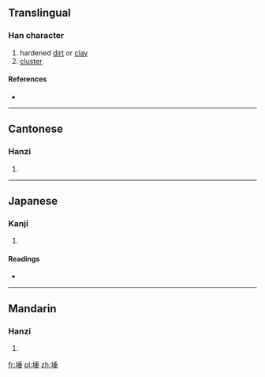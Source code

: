 ==Translingual==

===Han character===
{{Han char|rn=32|rad=土|as=08|sn=11|four=4211<sub>4</sub>|canj=土竹十一 (GHJM)}}

# hardened [[dirt]] or [[clay]]
# [[cluster]]

====References====
* {{Han ref|kx=0231.060|dkj=05190|dj=0467.120|hdz=10454.020|uh=57F5|ud=22517|bh=D8A6|bd=55462}}

----

==Cantonese==

===Hanzi===
{{yue-hanzi|jyut=|y=do2}}

# {{defn|Cantonese|sort=土08}}

----

==Japanese==

===Kanji===
{{ja-kanji|grade=|rs=土08}}

# {{defn|Japanese|sort=土08}}

====Readings====
* {{ja-readings|on=[[た]] (ta)|kun=}}

----

==Mandarin==

===Hanzi===
{{cmn-hanzi|pin=[[duǒ]] ([[duo3]])|wg=to<sup>3</sup>}}

# {{defn|Mandarin|sort=土08}}

[[fr:埵]]
[[pl:埵]]
[[zh:埵]]